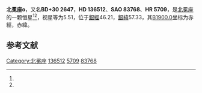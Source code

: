 {{Starbox begin
| name = 北冕座ο
}}
{{Starbox observe
| epoch = [[J2000.0|J2000.0]]
| constell = [[北冕座|北冕座]]<ref name=SIMBAD>{{cite web
 | url=http://simbad.u-strasbg.fr/simbad/sim-id?Ident=HR+5709
 | title=Pulsating variable Star
 | publisher=Centre de Données astronomiques de Strasbourg
 | work=SIMBAD
 | accessdate=2012-07-13
 | archive-date=2019-06-08
 | archive-url=https://web.archive.org/web/20190608024158/http://simbad.u-strasbg.fr/simbad/sim-id?Ident=HR+5709
 }}</ref><ref name=DATA>{{cite web
 | url=http://vizier.u-strasbg.fr/viz-bin/VizieR-5?-out.add=.&-source=5050&-corr=PK=HR&-out.max=9999&HR=5709
 | title=VizieR Detailed Page
 | accessdate=2012-07-13
 | archive-date=2016-03-04
 | archive-url=https://web.archive.org/web/20160304232557/http://vizier.u-strasbg.fr/viz-bin/VizieR-5?-out.add=.&-source=5050&-corr=PK=HR&-out.max=9999&HR=5709
 | dead-url=no
 }}</ref>
| 星官 = 
| ra = {{RA|15|20|8.5}}<ref name=SIMBAD /><ref name=DATA />
| dec = {{DEC|+29|36|58}}<ref name=SIMBAD /><ref name=DATA />
| appmag_v = 5.51<ref name=SIMBAD /><ref name=DATA />
}}
{{Starbox character
| class = K0III<ref name=SIMBAD /><ref name=DATA />
| b-v = 1.02<ref name=SIMBAD /><ref name=DATA />
| u-b = 0.77<ref name=SIMBAD /><ref name=DATA />
| r-i = 0.53<ref name=SIMBAD /><ref name=DATA />
| variable = 
}}
{{Starbox astrometry
| radial_v = 0.77
| prop_mo_ra = -53
| parallax = 0.001
| p_error = 
}}
{{Starbox catalog
| names =BD+30 2647，[[SAO星表|SAO]] 83768，[[HD星表|HD]] 136512，[[HR星表|HR]] 5709}}
{{Starbox reference |Simbad=HR+5709}}
{{Starbox end}}

'''北冕座ο'''，又名'''BD+30 2647'''，'''HD 136512'''、'''SAO 83768'''、'''HR 5709'''，是[[北冕座|北冕座]]的一颗恒星<ref name=SIMBAD /><ref name=DATA />，视星等为5.51，位于[[銀道座標系|銀經]]46.21，[[銀道座標系|銀緯]]57.33，其[[B1900.0|B1900.0]]坐标为赤經{{RA|15|16|0.2}}，赤緯{{DEC|+29|57.33|44}}。

== 参考文献 ==
{{reflist}}

{{star-stub}}

{{北冕座恒星}}
[[Category:北冕座|Category:北冕座]]
[[Category:HD和HDE天體|136512]]
[[Category:HR天體|5709]]
[[Category:SAO天體|83768]]